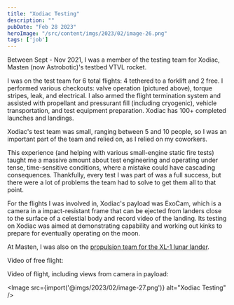 ```yaml
---
title: "Xodiac Testing"
description: ""
pubDate: "Feb 28 2023"
heroImage: "/src/content/imgs/2023/02/image-26.png"
tags: ['job']
---
```


Between Sept - Nov 2021, I was a member of the testing team for Xodiac, Masten (now Astrobotic)'s testbed VTVL rocket.

I was on the test team for 6 total flights: 4 tethered to a forklift and 2 free. I performed various checkouts: valve operation (pictured above), torque stripes, leak, and electrical. I also armed the flight termination system and assisted with propellant and pressurant fill (including cryogenic), vehicle transportation, and test equipment preparation. Xodiac has 100+ completed launches and landings.

Xodiac's test team was small, ranging between 5 and 10 people, so I was an important part of the team and relied on, as I relied on my coworkers.

This experience (and helping with various small-engine static fire tests) taught me a massive amount about test engineering and operating under tense, time-sensitive conditions, where a mistake could have cascading consequences. Thankfully, every test I was part of was a full success, but there were a lot of problems the team had to solve to get them all to that point.

For the flights I was involved in, Xodiac's payload was ExoCam, which is a camera in a impact-resistant frame that can be ejected from landers close to the surface of a celestial body and record video of the landing. Its testing on Xodiac was aimed at demonstrating capability and working out kinks to prepare for eventually operating on the moon.

At Masten, I was also on the [propulsion team for the XL-1 lunar lander](/blog/xl-1).

Video of free flight:

<YouTube id="5zbv0vsRc80" />

Video of flight, including views from camera in payload:

<YouTube id="_d4zE01ZPqQ" />

<Image src={import('@imgs/2023/02/image-27.png')} alt="Xodiac Testing" />